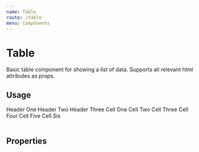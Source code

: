 ```yaml
---
name: Table
route: /table
menu: Components
---
```



# Table

Basic table component for showing a list of data. Supports all relevant html attributes as props.

## Usage

<Playground>
  <Table>
    <Table.Header>
      <Table.HeaderCell>Header One</Table.HeaderCell>
      <Table.HeaderCell>Header Two</Table.HeaderCell>
      <Table.HeaderCell>Header Three</Table.HeaderCell>
    </Table.Header>
    <Table.Body>
      <Table.Row>
        <Table.Cell>Cell One</Table.Cell>
        <Table.Cell>Cell Two</Table.Cell>
        <Table.Cell>Cell Three</Table.Cell>
      </Table.Row>
      <Table.Row>
        <Table.Cell>Cell Four</Table.Cell>
        <Table.Cell>Cell Five</Table.Cell>
        <Table.Cell>Cell Six</Table.Cell>
      </Table.Row>
    </Table.Body>
  </Table>
</Playground>

## Properties

<Props of={Table} />
